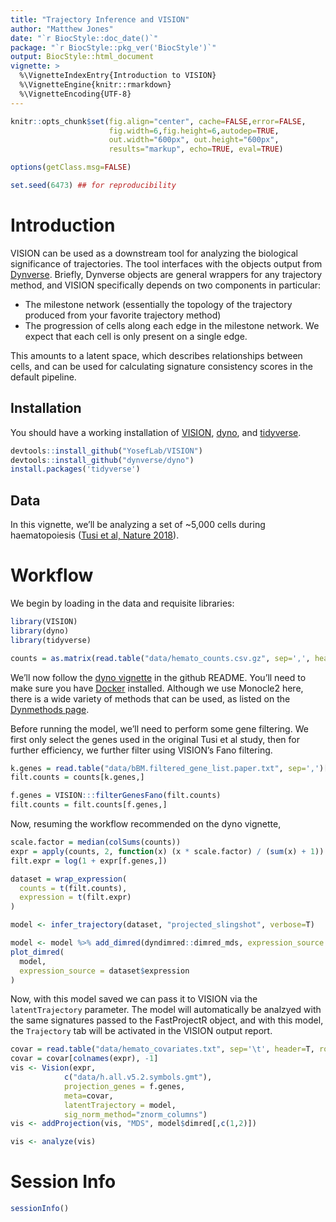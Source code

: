 ```yaml
---
title: "Trajectory Inference and VISION"
author: "Matthew Jones"
date: "`r BiocStyle::doc_date()`"
package: "`r BiocStyle::pkg_ver('BiocStyle')`"
output: BiocStyle::html_document
vignette: >
  %\VignetteIndexEntry{Introduction to VISION}
  %\VignetteEngine{knitr::rmarkdown}
  %\VignetteEncoding{UTF-8}
---
```


``` r

knitr::opts_chunk$set(fig.align="center", cache=FALSE,error=FALSE,
                      fig.width=6,fig.height=6,autodep=TRUE,
                      out.width="600px", out.height="600px",
                      results="markup", echo=TRUE, eval=TRUE)

options(getClass.msg=FALSE)

set.seed(6473) ## for reproducibility

```

# Introduction

VISION can be used as a downstream tool for analyzing the biological significance of
trajectories. The tool interfaces with the objects output from [Dynverse](https://github.com/dynverse).
Briefly, Dynverse objects are general wrappers for any trajectory method, and VISION specifically
depends on two components in particular:

- The milestone network (essentially the topology of the trajectory produced from your
favorite trajectory method)
- The progression of cells along each edge in the milestone network. We expect that
each cell is only present on a single edge.

This amounts to a latent space, which describes relationships between cells, and can be used
for calculating signature consistency scores in the default pipeline.

## Installation

You should have a working installation of [VISION](https://github.com/YosefLab/VISION), [dyno](https://github.com/dynverse/dyno), and [tidyverse](https://github.com/tidyverse/tidyverse). 

```r
devtools::install_github("YosefLab/VISION")
devtools::install_github("dynverse/dyno")
install.packages('tidyverse')
```

## Data

In this vignette, we'll be analyzing a set of ~5,000 cells during haematopoiesis ([Tusi et al, Nature 2018](https://www.nature.com/articles/nature25741)). 

# Workflow

We begin by loading in the data and requisite libraries:

```r
library(VISION)
library(dyno)
library(tidyverse)
```

```r

counts = as.matrix(read.table("data/hemato_counts.csv.gz", sep=',', header=T, row.names=1))
```

We'll now follow the [dyno vignette](https://github.com/dynverse/dyno) in the github README. You'll need to make sure you have [Docker](https://docs.docker.com/install/) installed. Although we use Monocle2 here, there is a wide variety of methods that can be used, as listed on the [Dynmethods page](https://github.com/dynverse/dynmethods). 

Before running the model, we'll need to perform some gene filtering. We first only select the genes used in the original Tusi et al study, then for further efficiency, we further filter using VISION's Fano filtering.

```r
k.genes = read.table("data/bBM.filtered_gene_list.paper.txt", sep=',')[,1]
filt.counts = counts[k.genes,]

f.genes = VISION:::filterGenesFano(filt.counts)
filt.counts = filt.counts[f.genes,]

```

Now, resuming the workflow recommended on the dyno vignette,

```r

scale.factor = median(colSums(counts))
expr = apply(counts, 2, function(x) (x * scale.factor) / (sum(x) + 1))
filt.expr = log(1 + expr[f.genes,])

dataset = wrap_expression(
  counts = t(filt.counts),
  expression = t(filt.expr)
)

model <- infer_trajectory(dataset, "projected_slingshot", verbose=T)

model <- model %>% add_dimred(dyndimred::dimred_mds, expression_source = dataset$expression)
plot_dimred(
  model, 
  expression_source = dataset$expression
)

```

Now, with this model saved we can pass it to VISION via the `latentTrajectory` parameter. The model will automatically be analzyed with the same signatures passed to the FastProjectR object, and with this model, the `Trajectory` tab will be activated in the VISION output report. 

``` r
covar = read.table("data/hemato_covariates.txt", sep='\t', header=T, row.names=1)
covar = covar[colnames(expr), -1]
vis <- Vision(expr, 
            c("data/h.all.v5.2.symbols.gmt"), 
            projection_genes = f.genes, 
            meta=covar, 
            latentTrajectory = model, 
            sig_norm_method="znorm_columns")
vis <- addProjection(vis, "MDS", model$dimred[,c(1,2)])

vis <- analyze(vis)
```



# Session Info
```r
sessionInfo()
```